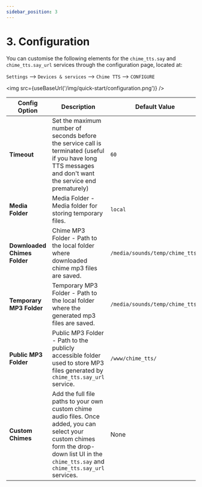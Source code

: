 ```yaml
---
sidebar_position: 3
---
```



# 3. Configuration

You can customise the following elements for the `chime_tts.say` and `chime_tts.say_url` services through the configuration page, located at:

`Settings` --> `Devices & services` --> `Chime TTS` --> `CONFIGURE`

<img src={useBaseUrl('/img/quick-start/configuration.png')} />


| Config Option          | Description                                                                                                                | Default Value                                    |
|-------------------------|----------------------------------------------------------------------------------------------------------------------------|--------------------------------------------------|
| **Timeout**             | Set the maximum number of seconds before the service call is terminated (useful if you have long TTS messages and don't want the service end prematurely) | `60`            |
| **Media Folder**        | Media Folder - Media folder for storing temporary files.                                                                      | `local`                                            |
| **Downloaded Chimes Folder**| Chime MP3 Folder - Path to the local folder where downloaded chime mp3 files are saved.                                   | `/media/sounds/temp/chime_tts/`                 |
| **Temporary MP3 Folder**| Temporary MP3 Folder - Path to the local folder where the generated mp3 files are saved.                                   | `/media/sounds/temp/chime_tts/`                 |
| **Public MP3 Folder**   | Public MP3 Folder - Path to the publicly accessible folder used to store MP3 files generated by `chime_tts.say_url` service. | `/www/chime_tts/`
| **Custom Chimes**       | Add the full file paths to your own custom chime audio files. Once added, you can select your custom chimes form the drop-down list UI in the `chime_tts.say` and `chime_tts.say_url` services. | None |
